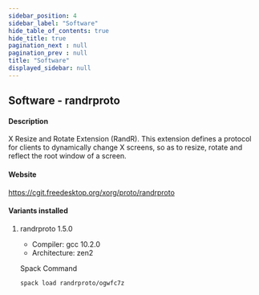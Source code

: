 ```yaml
---
sidebar_position: 4
sidebar_label: "Software"
hide_table_of_contents: true
hide_title: true
pagination_next : null
pagination_prev : null
title: "Software"
displayed_sidebar: null
---
```


## Software - randrproto


#### Description
X Resize and Rotate Extension (RandR). This extension defines a protocol for clients to dynamically change X screens, so as to resize, rotate and reflect the root window of a screen.

#### Website
https://cgit.freedesktop.org/xorg/proto/randrproto

#### Variants installed

1. randrproto 1.5.0

    - Compiler: gcc 10.2.0
    - Architecture: zen2

    Spack Command
    ```bash
    spack load randrproto/ogwfc7z
    ```
